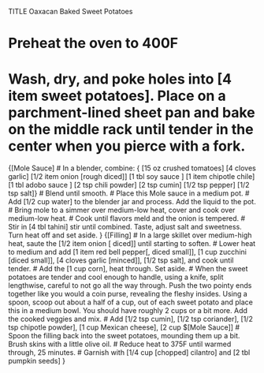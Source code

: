 TITLE Oaxacan Baked Sweet Potatoes

# Preheat the oven to 400F
# Wash, dry, and poke holes into [4 item sweet potatoes]. Place on a parchment-lined sheet pan and bake on the middle rack until tender in the center when you pierce with a fork.
{[Mole Sauce]
# In a blender, combine: { [15 oz crushed tomatoes] [4 cloves garlic] [1/2 item onion [rough diced]] [1 tbl soy sauce ] [1 item chipotle chile] [1 tbl adobo sauce ] [2 tsp chili powder] [2 tsp cumin] [1/2 tsp pepper] [1/2 tsp salt]}
# Blend until smooth.
# Place this Mole sauce in a medium pot.
# Add [1/2 cup water] to the blender jar and process. Add the liquid to the pot.
# Bring mole to a simmer over medium-low heat, cover and cook over medium-low heat.
# Cook until flavors meld and the onion is tempered.
# Stir in [4 tbl tahini] stir until combined. Taste, adjust salt and sweetness. Turn heat off and set aside.
}
{[Filling]
# In a large skillet over medium-high heat, saute the [1/2 item onion [ diced]] until starting to soften.
# Lower heat to medium and add [1 item red bell pepper[, diced small]], [1 cup zucchini [diced small]], [4 cloves garlic [minced]], [1/2 tsp salt], and cook until tender.
# Add the [1 cup corn], heat through. Set aside.
# When the sweet potatoes are tender and cool enough to handle, using a knife, split lengthwise, careful to not go all the way through. Push the two pointy ends together like you would a coin purse, revealing the fleshy insides. Using a spoon, scoop out about a half of a cup, out of each sweet potato and place this in a medium bowl. You should have roughly 2 cups or a bit more. Add the cooked veggies and mix.
# Add [1/2 tsp cumin], [1/2 tsp coriander], [1/2 tsp chipotle powder], [1 cup Mexican cheese], [2 cup $[Mole Sauce]]
# Spoon the filling back into the sweet potatoes, mounding them up a bit. Brush skins with a little olive oil.
# Reduce heat to 375F until warmed through, 25 minutes.
# Garnish with [1/4 cup [chopped] cilantro] and [2 tbl pumpkin seeds]
}
